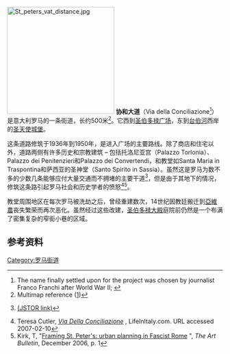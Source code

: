 {{distinguish|協和街}}
[[Image:St_peters_vat_distance.jpg|250px]]
'''协和大道'''（Via della Conciliazione<ref>The name finally settled upon for the project was chosen by journalist Franco Franchi after World War II; {{cite book|last=Delli|first=Sergio|title=Le strade di Roma|publisher=Newton & Compton|location=Rome|year=1975|page=sub vocem}}</ref>）是意大利罗马的一条街道，长约500米<ref>Multimap reference ([http://www.multimap.com/map/browse.cgi?lat=41.9023&lon=12.462&scale=5000])</ref>。它西到[[圣伯多禄广场|圣伯多禄广场]]，东到[[台伯河|台伯河]]西岸的[[圣天使城堡|圣天使城堡]]。 

这条道路修筑于1936年到1950年，是进入广场的主要路线。除了商店和住宅以外，道路两侧有许多历史和宗教建筑 – 包括托洛尼亚宫（Palazzo Torlonia）、Palazzo dei Penitenzieri和Palazzo dei Convertendi，和教堂如Santa Maria in Traspontina和萨西亚的圣神堂（Santo Spirito in Sassia）。虽然这是罗马为数不多的少数几条能够应付大量交通而不拥堵的主要干道<ref>{{cite journal|first=Charles B. |last=McClendon|title=The History of the Site of St. Peter's Basilica, Rome|journal=Perspecta|volume=25|year=1989|page=p. 34}} [http://links.jstor.org/sici?sici=0079-0958%281989%2925%3C32%3ATHOTSO%3E2.0.CO%3B2-K  (JSTOR link)]</ref>，但是由于其地下的情况，修筑这条路引起罗马社会和历史学者的愤怒<ref>Teresa Cutler, ''[http://www.lifeinitaly.com/tourism/lazio/conciliazione.asp Via Della Conciliazione] {{Wayback|url=http://www.lifeinitaly.com/tourism/lazio/conciliazione.asp |date=20170725095135 }}'', LifeInItaly.com. URL accessed 2007-02-10</ref><ref name="K1">Kirk, T, "[http://findarticles.com/p/articles/mi_m0422/is_4_88/ai_n17093715 Framing St. Peter's: urban planning in Fascist Rome] {{Wayback|url=http://findarticles.com/p/articles/mi_m0422/is_4_88/ai_n17093715 |date=20081211090312 }}", ''The Art Bulletin'', December 2006, p. 1</ref>。

教堂周围地区在每次罗马被洗劫之后，曾经重建数次，14世纪因教廷搬迁到[[亞維農|亞維農]]丧失繁荣而再次恶化。虽然经过这些改建，[[圣伯多禄大殿|圣伯多禄大殿]]庭院前仍然是一个布满了密集复杂的窄街小巷的区域。 

{{commonscat|Via della Conciliazione}}
{{bquote|在五年内，在全世界所有人民面前必将出现奇妙的罗马：庞大，有序，有力，如同在第一位皇帝奥古斯都的时代。——[[墨索里尼|墨索里尼]] <ref>{{cite book|title=Scritti e discorsi di Benito Mussolini|volume=5|location=Milan|publisher=Hoepli|year=1934|pages=243-45}}</ref>}}
<!--Original Italian: "Tra cinque anni Roma deve apparire meravigliosa a tutte le genti del mondo; vasta, ordinate, potente, come fu ai tempi del primo impero di Augusto."-->

==参考资料==
{{reflist}}
{{coord|41|54|08.28|N|12|27|43.20|E|region:IT_type:landmark|display=title}}
{{DEFAULTSORT:Conciliazione}}
[[Category:罗马街道|Category:罗马街道]]